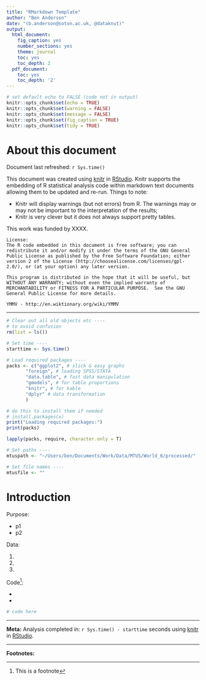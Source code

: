 ```yaml
---
title: "RMarkdown Template"
author: "Ben Anderson"
date: "(b.anderson@soton.ac.uk, @dataknut)"
output:
  html_document:
    fig_caption: yes
    number_sections: yes
    theme: journal
    toc: yes
    toc_depth: 2
  pdf_document:
    toc: yes
    toc_depth: '2'
---
```


```r
# set default echo to FALSE (code not in output)
knitr::opts_chunk$set(echo = TRUE)
knitr::opts_chunk$set(warning = FALSE)
knitr::opts_chunk$set(message = FALSE)
knitr::opts_chunk$set(fig_caption = TRUE)
knitr::opts_chunk$set(tidy = TRUE)
```

# About this document

Document last refreshed: `r Sys.time()`

This document was created using [knitr](https://cran.r-project.org/package=knitr) in [RStudio](http://www.rstudio.com). Knitr supports the embedding of R statistical analysis code within markdown text documents allowing them to be updated and re-run. Things to note:

* Knitr will display warnings (but not errors) from R. The warnings may or may not be important to the interpretation of the results;
* Knitr is very clever but it does not always support pretty tables.

This work was funded by XXXX.

    License:
    The R code embedded in this document is free software; you can redistribute it and/or modify it under the terms of the GNU General Public License as published by the Free Software Foundation; either version 2 of the License (http://choosealicense.com/licenses/gpl-2.0/), or (at your option) any later version.
    
    This program is distributed in the hope that it will be useful, but WITHOUT ANY WARRANTY; without even the implied warranty of MERCHANTABILITY or FITNESS FOR A PARTICULAR PURPOSE.  See the GNU General Public License for more details.
    
    YMMV - http://en.wiktionary.org/wiki/YMMV

-----

````r
# Clear out all old objects etc ----
# to avoid confusion
rm(list = ls()) 

# Set time ----
starttime <- Sys.time()

# Load required packages ----
packs <- c("ggplot2", # slick & easy graphs
       "foreign", # loading SPSS/STATA
       "data.table", # fast data manipulation
       "gmodels", # for table proportions
       "knitr", # for kable
       "dplyr" # data transformation
       )

# do this to install them if needed
# install.packages(x)
print("Loading required packages:")
print(packs)

lapply(packs, require, character.only = T)

# Set paths ----
mtuspath <- "~/Users/ben/Documents/Work/Data/MTUS/World_6/processed/"

# Set file names ----
mtusfile <- ""

````

# Introduction
Purpose:

* p1
* p2

Data:

1. 
2. 
3. 


Code^[This is a footnote]:

* 
* 


```r
# code here
```


***
__Meta:__
Analysis completed in: `r Sys.time() - starttime` seconds using [knitr](https://cran.r-project.org/package=knitr) in [RStudio](http://www.rstudio.com).

***
__Footnotes:__
